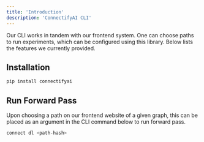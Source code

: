 ```yaml
---
title: 'Introduction'
description: 'ConnectifyAI CLI'
---
```


<Note>
  Our CLI works in tandem with our frontend system. One can choose paths to run experiments, which can be configured using this library. Below lists the features we currently provided.
</Note>

## Installation

<CodeGroup>

```bash pip
pip install connectifyai
```
</CodeGroup>

## Run Forward Pass

<Note>
  Upon choosing a path on our frontend website of a given graph, this can be placed as an argument in the CLI command below to run forward pass.
</Note>

<CodeGroup>

```bash python
connect dl <path-hash>
```
</CodeGroup>
